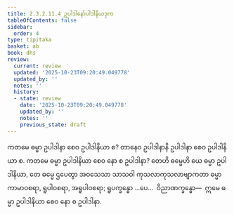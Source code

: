 ```yaml
---
title: 2.3.2.11.4 ဥပါဒါနော်ပါဒါနိယဒုက
tableOfContents: false
sidebar:
  order: 4
type: tipitaka
basket: ab
book: dhs
review:
  current: review
  updated: '2025-10-23T09:20:49.049778'
  updated_by: ''
  notes: ''
  history:
  - state: review
    date: '2025-10-23T09:20:49.049778'
    updated_by: ''
    notes: ''
    previous_state: draft
---
```



<ReviewStatus review={frontmatter.review} showDetails={true} />

<HypothesisAnnotation frontmatter={frontmatter} />

<DynamicBreadcrumb />

<Division number="1229" book="dhs" e="ch" v="29" p="242">

<Paragraph number="1926" book="dhs">
ကတမေ ဓမ္မာ ဥပါဒါနာ စေဝ ဥပါဒါနိယာ စ? တာနေဝ ဥပါဒါနာနိ ဥပါဒါနာ စေဝ ဥပါဒါနိယာ စ.
</Paragraph>

</Division>
<Division number="1230" book="dhs" e="ch" v="29" p="242">

<Paragraph number="1927" book="dhs">
ကတမေ ဓမ္မာ ဥပါဒါနိယာ စေဝ နော စ ဥပါဒါနာ? တေဟိ ဓမ္မေဟိ ယေ ဓမ္မာ ဥပါဒါနိယာ, တေ ဓမ္မေ ဌပေတွာ အဝသေသာ သာသဝါ ကုသလာကုသလာဗျာကတာ ဓမ္မာ ကာမာဝစရာ, ရူပါဝစရာ, အရူပါဝစရာ; ရူပက္ခန္ဓော …ပေ…  ဝိညာဏက္ခန္ဓော—  ဣမေ ဓမ္မာ ဥပါဒါနိယာ စေဝ နော စ ဥပါဒါနာ.
</Paragraph>
</Division>